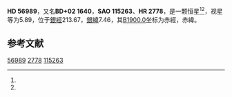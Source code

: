 {{Starbox begin
| name = HD 56989
}}
{{Starbox observe
| epoch = [[J2000.0|J2000.0]]
| constell = {{星座名待查}}<ref name=SIMBAD>{{cite web
 | url=http://simbad.u-strasbg.fr/simbad/sim-id?Ident=HR+2778
 | title=Pulsating variable Star
 | publisher=Centre de Données astronomiques de Strasbourg
 | work=SIMBAD
 | accessdate=2012-07-13
 | archive-date=2016-03-18
 | archive-url=https://web.archive.org/web/20160318021212/http://simbad.u-strasbg.fr/simbad/sim-id?Ident=HR+2778
 | dead-url=no
 }}</ref><ref name=DATA>{{cite web
 | url=http://vizier.u-strasbg.fr/viz-bin/VizieR-5?-out.add=.&-source=5050&-corr=PK=HR&-out.max=9999&HR=2778
 | title=VizieR Detailed Page
 | accessdate=2012-07-13
 | archive-date=2016-03-05
 | archive-url=https://web.archive.org/web/20160305023658/http://vizier.u-strasbg.fr/viz-bin/VizieR-5?-out.add=.&-source=5050&-corr=PK=HR&-out.max=9999&HR=2778
 | dead-url=no
 }}</ref>
| 星官 = 
| ra = {{RA|7|19|22.4}}<ref name=SIMBAD /><ref name=DATA />
| dec = {{DEC|+2|44|26}}<ref name=SIMBAD /><ref name=DATA />
| appmag_v = 5.89<ref name=SIMBAD /><ref name=DATA />
}}
{{Starbox character
| class = G9III<ref name=SIMBAD /><ref name=DATA />
| b-v = 1.07<ref name=SIMBAD /><ref name=DATA />
| u-b = 0.82<ref name=SIMBAD /><ref name=DATA />
| r-i = <ref name=SIMBAD /><ref name=DATA />
| variable = 
}}
{{Starbox astrometry
| radial_v = 0.82
| prop_mo_ra = 24
| parallax = 
| p_error = 
}}
{{Starbox catalog
| names =BD+02 1640，[[SAO星表|SAO]] 115263，[[HD星表|HD]] 56989，[[HR星表|HR]] 2778}}
{{Starbox reference |Simbad=HR+2778}}
{{Starbox end}}

'''HD 56989'''，又名'''BD+02 1640'''，'''SAO 115263'''、'''HR 2778'''，是一颗恒星<ref name=SIMBAD /><ref name=DATA />，视星等为5.89，位于[[銀道座標系|銀經]]213.67，[[銀道座標系|銀緯]]7.46，其[[B1900.0|B1900.0]]坐标为赤經{{RA|7|14|8.8}}，赤緯{{DEC|+2|7.46|27}}。

== 参考文献 ==
{{reflist}}

{{star-stub}}

[[Category:HD和HDE天體|56989]]
[[Category:HR天體|2778]]
[[Category:SAO天體|115263]]